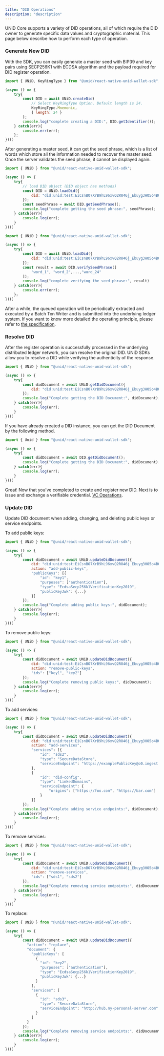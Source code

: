 ```yaml
---
title: "DID Operations"
description: "description"
---
```


UNiD Core supports a variety of DID operations, all of which require the DID owner to generate specific data values and cryptographic material. This page below describe how to perform each type of operation.

### Generate New DID

With the SDK, you can easily generate a master seed with BIP39 and key pairs using SECP256K1 with ECDSA algorithm and the payload required for DID register operation.

```js
import { UNiD, KeyRingType } from "@unid/react-native-unid-wallet-sdk";

(async () => {
	try{
	    const DID = await UNiD.createDid(
			// Select KeyRingType Option. Default length is 24.
			KeyRingType.Mnemonic,
			{ length: 24 }
		);
	    console.log("complete creating a DID:", DID.getIdentifier());
	} catch(err){
	    console.err(err);
	};
})()
```

After generating a master seed, it can get the seed phrase, which is a list of words which store all the information needed to recover the master seed. Once the server validates the seed phrase, it cannot be displayed again.

```js
import { UNiD } from "@unid/react-native-unid-wallet-sdk";

(async () => {
	try{
		// load DID object (DID object has methods)
	    const DID = UNiD.loadDid({
			did: "did:unid:test:EiCsnBO7XrB9hL96xvQ2R846j_Ebuyg3HO5o4BOSoU7ffg"
		});
	    const seedPhrase = await DID.getSeedPhrase();
	    console.log("complete getting the seed phrase:", seedPhrase);
	} catch(err){
		console.log(err);
	}
})()
```

```js
import { UNiD } from "@unid/react-native-unid-wallet-sdk";

(async () => {
	try{
		const DID = await UNiD.loadDid({
			did: "did:unid:test:EiCsnBO7XrB9hL96xvQ2R846j_Ebuyg3HO5o4BOSoU7ffg"
		});
	    const result = await DID.verifySeedPhrase([
			"word_1", "word_2",...,"word_24"
		]);
	    console.log("complete verifying the seed phrase:", result)
	} catch(err){
		console.err(err);
	};
})()
```


After a while, the queued operation will be periodically extracted and executed by a Batch Txn Writer and is submitted into the underlying ledger system. If you want to know more detailed the operating principle, please refer to [the specification](https://identity.foundation/sidetree/spec/).


### Resolve DID

After the register operation is successfully processed in the underlying distributed ledger network, you can resolve the original DID. UNiD SDKs allow you to resolve a DID while verifying the authenticity of the response.

```js
import { UNiD } from "@unid/react-native-unid-wallet-sdk";

(async () => {
	try{
		const didDocument = await UNiD.getDidDocument({
			did: "did:unid:test:EiCsnBO7XrB9hL96xvQ2R846j_Ebuyg3HO5o4BOSoU7ffg"
		});
		console.log("Complete getting the DID Document:", didDocument);
	} catch(err){
		console.log(err);
	}
})()
```

If you have already created a DID instance, you can get the DID Document by the following method.

```js
import { Unid } from "@unid/react-native-unid-wallet-sdk";

(async () => {
	try{
	    const didDocument = await DID.getDidDocument();
	    console.log("Complete getting the DID Document:", didDocument);
	} catch(err){
		console.log(err);
	}
})()
```

Great! Now that you've completed to create and register new DID. Next is to issue and exchange a verifiable credential. [VC Operations](./2-verifiable-credential).


### Update DID

Update DID document when adding, changing, and deleting public keys or service endpoints.

To add public keys:

```js
import { UNiD } from "@unid/react-native-unid-wallet-sdk";

(async () => {
	try{
		const didDocument = await UNiD.updateDidDocument({
			did: "did:unid:test:EiCsnBO7XrB9hL96xvQ2R846j_Ebuyg3HO5o4BOSoU7ffg",
			action: "add-public-keys",
			"publicKeys": [{
		    	"id": "key1",
				"purposes": ["authentication"],
				"type": "EcdsaSecp256k1VerificationKey2019",
				"publicKeyJwk": {...}
			}]
		});
		console.log("Complete adding public keys:", didDocument);
	} catch(err){
		console.log(err);
	}
})()
```

To remove public keys:
```js
import { UNiD } from "@unid/react-native-unid-wallet-sdk";

(async () => {
	try{
		const didDocument = await UNiD.updateDidDocument({
			did: "did:unid:test:EiCsnBO7XrB9hL96xvQ2R846j_Ebuyg3HO5o4BOSoU7ffg",
			action: "remove-public-keys",
			"ids": ["key1", "key2"]
		});
		console.log("Complete removing public keys:", didDocument);
	} catch(err){
		console.log(err);
	}
})()
```

To add services:

```js
import { UNiD } from "@unid/react-native-unid-wallet-sdk";

(async () => {
	try{
		const didDocument = await UNiD.updateDidDocument({
			did: "did:unid:test:EiCsnBO7XrB9hL96xvQ2R846j_Ebuyg3HO5o4BOSoU7ffg",
			action: "add-services",
			"services": [{
				"id": "sds2",
				"type": "SecureDataStore",
				"serviceEndpoint": "https://examplePublicKey@o0.ingest.sds.unid.plus/"
			},
			{
				"id": "did-config",
				"type": "LinkedDomains",
				"serviceEndpoint": {
					"origins": ["https://foo.com", "https://bar.com"]
				}
			}]
		});
		console.log("Complete adding service endpoints:", didDocument);
	} catch(err){
		console.log(err);
	}
})()
```

To remove services:
```js
import { UNiD } from "@unid/react-native-unid-wallet-sdk";

(async () => {
	try{
		const didDocument = await UNiD.updateDidDocument({
			did: "did:unid:test:EiCsnBO7XrB9hL96xvQ2R846j_Ebuyg3HO5o4BOSoU7ffg",
			action: "remove-services",
			"ids": ["sds1", "sds2"]
		});
		console.log("Complete removing service endpoints:", didDocument);
	} catch(err){
		console.log(err);
	}
})()
```

To replace:
```js
import { UNiD } from "@unid/react-native-unid-wallet-sdk";

(async () => {
	try{
		const didDocument = await UNiD.updateDidDocument({
		  "action": "replace",
		  "document": {
		    "publicKeys": [
		      {
		        "id": "key2",
		        "purposes": ["authentication"],
		        "type": "EcdsaSecp256k1VerificationKey2019",
		        "publicKeyJwk": {...}
		      }
		    ],
		    "services": [
		      {
		        "id": "sds3",
		        "type": "SecureDataStore",
		        "serviceEndpoint": "http://hub.my-personal-server.com"
		      }
		    ]
		  }
		});
		console.log("Complete removing service endpoints:", didDocument);
	} catch(err){
		console.log(err);
	}
})()
```
